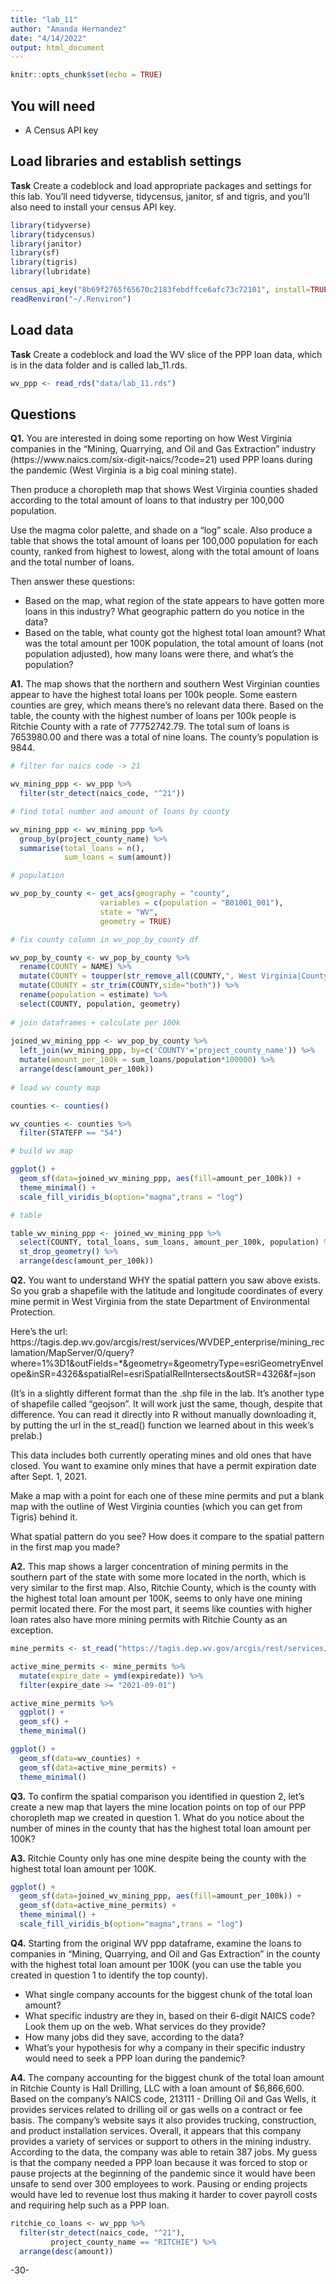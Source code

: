 ```yaml
---
title: "lab_11"
author: "Amanda Hernandez"
date: "4/14/2022"
output: html_document
---
```


```r
knitr::opts_chunk$set(echo = TRUE)
```

## You will need

* A Census API key

## Load libraries and establish settings

**Task** Create a codeblock and load appropriate packages and settings for this lab. You'll need tidyverse, tidycensus, janitor, sf and tigris, and you'll also need to install your census API key.

```r

library(tidyverse)
library(tidycensus)
library(janitor)
library(sf)
library(tigris)
library(lubridate)

census_api_key("8b69f2765f65670c2183febdffce6afc73c72101", install=TRUE, overwrite=TRUE)
readRenviron("~/.Renviron")

```


## Load data

**Task** Create a codeblock and load the WV slice of the PPP loan data, which is in the data folder and is called lab_11.rds.

```r

wv_ppp <- read_rds("data/lab_11.rds")

```


## Questions

**Q1.** You are interested in doing some reporting on how West Virginia companies in the "Mining, Quarrying, and Oil and Gas Extraction" industry (https://www.naics.com/six-digit-naics/?code=21) used PPP loans during the pandemic (West Virginia is a big coal mining state).  

Then produce a choropleth map that shows West Virginia counties shaded according to the total amount of loans to that industry per 100,000 population.

Use the magma color palette, and shade on a "log" scale. Also produce a table that shows the total amount of loans per 100,000 population for each county, ranked from highest to lowest, along with the total amount of loans and the total number of loans.

Then answer these questions:

* Based on the map, what region of the state appears to have gotten more loans in this industry? What geographic pattern do you notice in the data?
* Based on the table, what county got the highest total loan amount? What was the total amount per 100K population, the total amount of loans (not population adjusted), how many loans were there, and what's the population?

**A1.** The map shows that the northern and southern West Virginian counties appear to have the highest total loans per 100k people. Some eastern counties are grey, which means there's no relevant data there. Based on the table, the county with the highest number of loans per 100k people is Ritchie County with a rate of 77752742.79. The total sum of loans is 7653980.00 and there was a total of nine loans. The county's population is 9844.

```r

# filter for naics code -> 21

wv_mining_ppp <- wv_ppp %>%
  filter(str_detect(naics_code, "^21"))

# find total number and amount of loans by county 

wv_mining_ppp <- wv_mining_ppp %>%
  group_by(project_county_name) %>%
  summarise(total_loans = n(),
            sum_loans = sum(amount))

# population

wv_pop_by_county <- get_acs(geography = "county",
                    variables = c(population = "B01001_001"),
                    state = "WV",
                    geometry = TRUE)

# fix county column in wv_pop_by_county df

wv_pop_by_county <- wv_pop_by_county %>%
  rename(COUNTY = NAME) %>%
  mutate(COUNTY = toupper(str_remove_all(COUNTY,", West Virginia|County"))) %>%
  mutate(COUNTY = str_trim(COUNTY,side="both")) %>%
  rename(population = estimate) %>%
  select(COUNTY, population, geometry)
  
# join dataframes + calculate per 100k
  
joined_wv_mining_ppp <- wv_pop_by_county %>%
  left_join(wv_mining_ppp, by=c('COUNTY'='project_county_name')) %>%
  mutate(amount_per_100k = sum_loans/population*100000) %>%
  arrange(desc(amount_per_100k))
  
# load wv county map

counties <- counties()

wv_counties <- counties %>%
  filter(STATEFP == "54")

# build wv map

ggplot() + 
  geom_sf(data=joined_wv_mining_ppp, aes(fill=amount_per_100k)) +
  theme_minimal() +
  scale_fill_viridis_b(option="magma",trans = "log") 

# table

table_wv_mining_ppp <- joined_wv_mining_ppp %>%
  select(COUNTY, total_loans, sum_loans, amount_per_100k, population) %>%
  st_drop_geometry() %>%
  arrange(desc(amount_per_100k))

```


**Q2.** You want to understand WHY the spatial pattern you saw above exists.  So you grab a shapefile with the latitude and longitude coordinates of every mine permit in West Virginia from the state Department of Environmental Protection.

Here's the url: https://tagis.dep.wv.gov/arcgis/rest/services/WVDEP_enterprise/mining_reclamation/MapServer/0/query?where=1%3D1&outFields=*&geometry=&geometryType=esriGeometryEnvelope&inSR=4326&spatialRel=esriSpatialRelIntersects&outSR=4326&f=json

(It's in a slightly different format than the .shp file in the lab. It's another type of shapefile called "geojson".  It will work just the same, though, despite that difference. You can read it directly into R without manually downloading it, by putting the url in the st_read() function we learned about in this week's prelab.)

This data includes both currently operating mines and old ones that have closed.  You want to examine only mines that have a permit expiration date after Sept. 1, 2021.

Make a map with a point for each one of these mine permits and put a blank map with the outline of West Virginia counties (which you can get from Tigris) behind it.

What spatial pattern do you see? How does it compare to the spatial pattern in the first map you made?

**A2.** This map shows a larger concentration of mining permits in the southern part of the state with some more located in the north, which is very similar to the first map. Also, Ritchie County, which is the county with the highest total loan amount per 100K, seems to only have one mining permit located there. For the most part, it seems like counties with higher loan rates also have more mining permits with Ritchie County as an exception.

```r

mine_permits <- st_read("https://tagis.dep.wv.gov/arcgis/rest/services/WVDEP_enterprise/mining_reclamation/MapServer/0/query?where=1%3D1&outFields=*&geometry=&geometryType=esriGeometryEnvelope&inSR=4326&spatialRel=esriSpatialRelIntersects&outSR=4326&f=json")

active_mine_permits <- mine_permits %>% 
  mutate(expire_date = ymd(expiredate)) %>%
  filter(expire_date >= "2021-09-01")

active_mine_permits %>%
  ggplot() +
  geom_sf() +
  theme_minimal()

ggplot() + 
  geom_sf(data=wv_counties) + 
  geom_sf(data=active_mine_permits) +
  theme_minimal()

```

**Q3.** To confirm the spatial comparison you identified in question 2, let's create a new map that layers the mine location points on top of our PPP choropleth map we created in question 1. What do you notice about the number of mines in the county that has the highest total loan amount per 100K?

**A3.** Ritchie County only has one mine despite being the county with the highest total loan amount per 100K.

```r

ggplot() + 
  geom_sf(data=joined_wv_mining_ppp, aes(fill=amount_per_100k)) + 
  geom_sf(data=active_mine_permits) +
  theme_minimal() +
  scale_fill_viridis_b(option="magma",trans = "log") 

```

**Q4.** Starting from the original WV ppp dataframe, examine the loans to companies in "Mining, Quarrying, and Oil and Gas Extraction" in the county with the highest total loan amount per 100K (you can use the table you created in question 1 to identify the top county).

* What single company accounts for the biggest chunk of the total loan amount?
* What specific industry are they in, based on their 6-digit NAICS code? Look them up on the web. What services do they provide?
* How many jobs did they save, according to the data?
* What's your hypothesis for why a company in their specific industry would need to seek a PPP loan during the pandemic?

**A4.** The company accounting for the biggest chunk of the total loan amount in Ritchie County is Hall Drilling, LLC with a loan amount of $6,866,600. Based on the company's NAICS code, 213111 - Drilling Oil and Gas Wells, it provides services related to drilling oil or gas wells on a contract or fee basis. The company's website says it also provides trucking, construction, and product installation services. Overall, it appears that this company provides a variety of services or support to others in the mining industry. According to the data, the company was able to retain 387 jobs. My guess is that the company needed a PPP loan because it was forced to stop or pause projects at the beginning of the pandemic since it would have been unsafe to send over 300 employees to work. Pausing or ending projects would have led to revenue lost thus making it harder to cover payroll costs and requiring help such as a PPP loan.

```r

ritchie_co_loans <- wv_ppp %>% 
  filter(str_detect(naics_code, "^21"), 
         project_county_name == "RITCHIE") %>% 
  arrange(desc(amount))

```

-30-